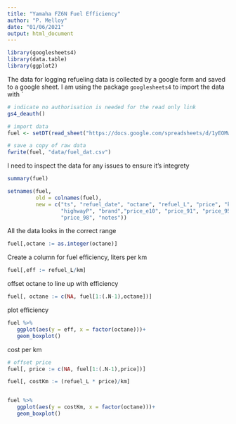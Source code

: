 ```yaml
---
title: "Yamaha FZ6N Fuel Efficiency"
author: "P. Melloy"
date: "01/06/2021"
output: html_document
---
```


```r
library(googlesheets4)
library(data.table)
library(ggplot2)
```

The data for logging refueling data is collected by a google form and saved to a google sheet.
I am using the package `googlesheets4` to import the data with `

```r
# indicate no authorisation is needed for the read only link
gs4_deauth() 

# import data
fuel <- setDT(read_sheet("https://docs.google.com/spreadsheets/d/1yEOMwOPqYLhcliRsHKjOXYl3GJNIsdgHYhQwObVAioU/edit?usp=sharing"))

# save a copy of raw data
fwrite(fuel, "data/fuel_dat.csv")
```

I need to inspect the data for any issues to ensure it's integrety
```r
summary(fuel)

setnames(fuel,
         old = colnames(fuel),
         new = c("ts", "refuel_date", "octane", "refuel_L", "price", "km",
                 "highwayP", "brand","price_e10", "price_91", "price_95",
                 "price_98", "notes"))
```
All the data looks in the correct range

```r
fuel[,octane := as.integer(octane)]
```


Create a column for fuel efficiency, liters per km
```r
fuel[,eff := refuel_L/km]
```

offset octane to line up with efficiency
```r
fuel[, octane := c(NA, fuel[1:(.N-1),octane])]
```

plot efficiency
```r
fuel %>%
   ggplot(aes(y = eff, x = factor(octane)))+
   geom_boxplot()
```

cost per km
```r
# offset price
fuel[, price := c(NA, fuel[1:(.N-1),price])]

fuel[, costKm := (refuel_L * price)/km]


fuel %>%
   ggplot(aes(y = costKm, x = factor(octane)))+
   geom_boxplot()

```

